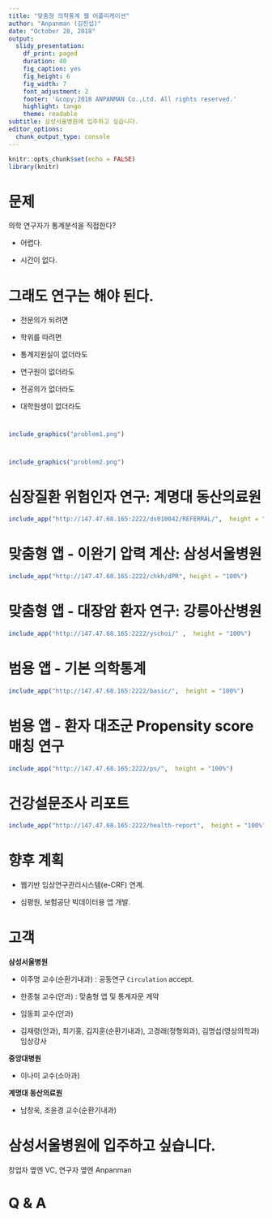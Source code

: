 ```yaml
---
title: "맞춤형 의학통계 웹 어플리케이션"
author: "Anpanman (김진섭)"
date: "October 28, 2018"
output:
  slidy_presentation: 
    df_print: paged
    duration: 40
    fig_caption: yes
    fig_height: 6
    fig_width: 7
    font_adjustment: 2
    footer: '&copy;2018 ANPANMAN Co.,Ltd. All rights reserved.'
    highlight: tango
    theme: readable
subtitle: 삼성서울병원에 입주하고 싶습니다.
editor_options:
  chunk_output_type: console
---
```



```r
knitr::opts_chunk$set(echo = FALSE)
library(knitr)
```

# 문제 

의학 연구자가 통계분석을 직접한다?

- 어렵다. 

- 시간이 없다. 


# 그래도 연구는 해야 된다. 

- 전문의가 되려면 

- 학위를 따려면 

- 통계지원실이 없더라도

- 연구원이 없더라도 

- 전공의가 없더라도 

- 대학원생이 없더라도


#

```r
include_graphics("problem1.png")
```

#

```r
include_graphics("problem2.png")
```


# 심장질환 위험인자 연구: 계명대 동산의료원

```r
include_app("http://147.47.68.165:2222/ds010042/REFERRAL/",  height = "100%")
```


# 맞춤형 앱 - 이완기 압력 계산: 삼성서울병원

```r
include_app("http://147.47.68.165:2222/chkh/dPR", height = "100%")
```


# 맞춤형 앱 - 대장암 환자 연구: 강릉아산병원

```r
include_app("http://147.47.68.165:2222/yschoi/" ,  height = "100%")
```


# 범용 앱 - 기본 의학통계 

```r
include_app("http://147.47.68.165:2222/basic/",  height = "100%")
```


# 범용 앱 - 환자 대조군 Propensity score 매칭 연구

```r
include_app("http://147.47.68.165:2222/ps/",  height = "100%")
```


# 건강설문조사 리포트

```r
include_app("http://147.47.68.165:2222/health-report",  height = "100%")
```




# 향후 계획

- 웹기반 임상연구관리시스템(e-CRF) 연계. 

- 심평원, 보험공단 빅데이터용 앱 개발.


# 고객 

**삼성서울병원** 

- 이주명 교수(순환기내과) : 공동연구 `Circulation` accept. 

- 한종철 교수(안과) : 맞춤형 앱 및 통계자문 계약

- 임동희 교수(안과)

- 김재령(안과), 최기홍, 김지훈(순환기내과), 고경래(정형외과), 김명섭(영상의학과) 임상강사


**중앙대병원**

- 이나미 교수(소아과)


**계명대 동산의료원**

- 남창욱, 조윤경 교수(순환기내과)




# 삼성서울병원에 입주하고 싶습니다.{.bigger}

창업자 옆엔 VC, 연구자 옆엔 Anpanman




# Q & A{.bigger}




